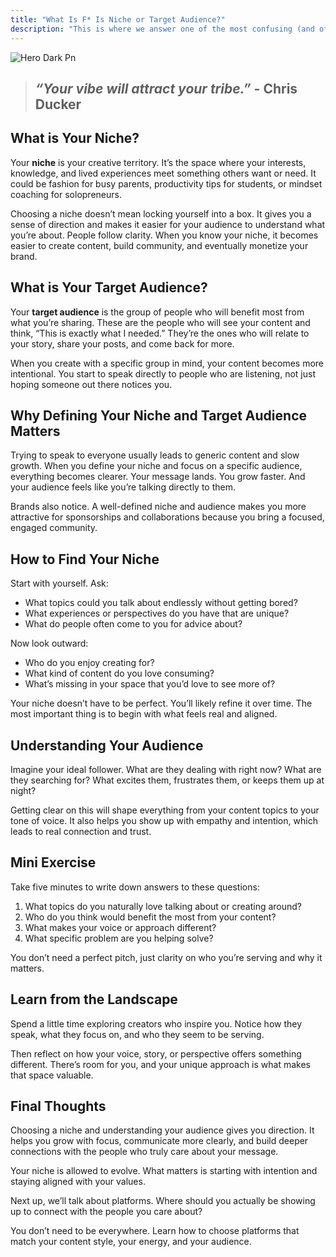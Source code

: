 ```yaml
---
title: "What Is F* Is Niche or Target Audience?"
description: "This is where we answer one of the most confusing (and often overcomplicated) questions creators face — what even is a niche? And how do you figure out your target audience?"
---
```


![Hero Dark Pn](/images/hero-dark.png)

> ## _“Your vibe will attract your tribe.”_  - Chris Ducker

## **What is Your Niche?**

Your **niche** is your creative territory. It’s the space where your interests, knowledge, and lived experiences meet something others want or need. It could be fashion for busy parents, productivity tips for students, or mindset coaching for solopreneurs.

Choosing a niche doesn’t mean locking yourself into a box. It gives you a sense of direction and makes it easier for your audience to understand what you’re about. People follow clarity. When you know your niche, it becomes easier to create content, build community, and eventually monetize your brand.

## **What is Your Target Audience?**

Your **target audience** is the group of people who will benefit most from what you’re sharing. These are the people who will see your content and think, “This is exactly what I needed.” They’re the ones who will relate to your story, share your posts, and come back for more.

When you create with a specific group in mind, your content becomes more intentional. You start to speak directly to people who are listening, not just hoping someone out there notices you.

## **Why Defining Your Niche and Target Audience Matters**

Trying to speak to everyone usually leads to generic content and slow growth. When you define your niche and focus on a specific audience, everything becomes clearer. Your message lands. You grow faster. And your audience feels like you’re talking directly to them.

Brands also notice. A well-defined niche and audience makes you more attractive for sponsorships and collaborations because you bring a focused, engaged community.

## **How to Find Your Niche**

Start with yourself. Ask:

- What topics could you talk about endlessly without getting bored?
- What experiences or perspectives do you have that are unique?
- What do people often come to you for advice about?

Now look outward:

- Who do you enjoy creating for?
- What kind of content do you love consuming?
- What’s missing in your space that you’d love to see more of?

Your niche doesn’t have to be perfect. You’ll likely refine it over time. The most important thing is to begin with what feels real and aligned.

## **Understanding Your Audience**

Imagine your ideal follower. What are they dealing with right now? What are they searching for? What excites them, frustrates them, or keeps them up at night?

Getting clear on this will shape everything from your content topics to your tone of voice. It also helps you show up with empathy and intention, which leads to real connection and trust.

## **Mini Exercise**

<Note>
  Take five minutes to write down answers to these questions:

  1. What topics do you naturally love talking about or creating around?
  2. Who do you think would benefit the most from your content?
  3. What makes your voice or approach different?
  4. What specific problem are you helping solve?

  You don’t need a perfect pitch, just clarity on who you’re serving and why it matters.
</Note>

## **Learn from the Landscape**

Spend a little time exploring creators who inspire you. Notice how they speak, what they focus on, and who they seem to be serving.

Then reflect on how your voice, story, or perspective offers something different. There’s room for you, and your unique approach is what makes that space valuable.

## **Final Thoughts**

Choosing a niche and understanding your audience gives you direction. It helps you grow with focus, communicate more clearly, and build deeper connections with the people who truly care about your message.

Your niche is allowed to evolve. What matters is starting with intention and staying aligned with your values.

Next up, we’ll talk about platforms. Where should you actually be showing up to connect with the people you care about?

<Card title="Identifying the Right Platforms" icon="cube" iconType="duotone">
  You don’t need to be everywhere. Learn how to choose platforms that match your content style, your energy, and your audience.
</Card>